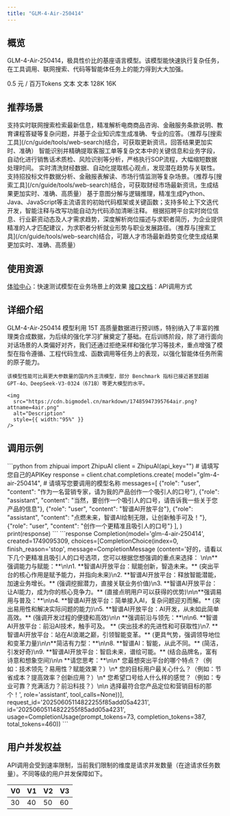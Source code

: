 ```yaml
---
title: "GLM-4-Air-250414"
---
```


## <Icon icon="rectangle-list" iconType="solid" color="#134CFF" size={28} />   概览
GLM-4-Air-250414，极具性价比的基座语言模型。该模型能快速执行复杂任务，在工具调用、联网搜索、代码等智能体任务上的能力得到大大加强。

<CardGroup cols={3}>
  <Card title="价格" icon="circle-dollar">
    0.5 元 / 百万Tokens
  </Card>
  <Card title="输入模态" icon="arrow-down-right">
    文本
  </Card>
  <Card title="输出模态" icon="arrow-down-left">
    文本
  </Card>
  <Card title="上下文窗口" icon="arrow-down-arrow-up" iconType="regular">
    128K
  </Card>
  <Card title="最大输出Tokens" icon="maximize" iconType="regular">
    16K
  </Card>
</CardGroup>

## <Icon icon="stars" iconType="solid" color="#134CFF" size={28} />   推荐场景

<AccordionGroup>
  <Accordion title="智能问答助手" defaultOpen icon="robot">
    支持实时联网搜索检索最新信息，精准解析电商商品咨询、金融服务条款说明、教育课程答疑等复杂问题，并基于企业知识库生成准确、专业的应答。（推荐与[搜索工具](/cn/guide/tools/web-search)结合，可获取更新资讯，回答结果更加实时、准确）
  </Accordion>
  <Accordion title="智能质检" defaultOpen icon="file-doc">
    智能识别并精确提取客服工单等复杂文本中的关键信息和业务字段，自动化进行销售话术质检、风险识别等分析，严格执行SOP流程，大幅缩短数据处理时间。
  </Accordion>
  <Accordion title="财经数据分析" defaultOpen icon="chart-mixed-up-circle-dollar">
    实时清洗财经数据、自动化提取核心观点，发现潜在趋势与关联性。支持招投标文件数据分析、金融报表解读、市场行情监测等复杂场景。（推荐与[搜索工具](/cn/guide/tools/web-search)结合，可获取财经市场最新资讯，生成结果更加实时、准确、高质量）
  </Accordion>
  <Accordion title="代码生成" defaultOpen icon="code">
    基于意图分解与逻辑推理，精准生成Python、Java、JavaScript等主流语言的初始代码框架或关键函数；支持多轮上下文迭代开发，智能注释与改写功能自动为代码添加清晰注释。
  </Accordion>
  <Accordion title="求职招聘分析" defaultOpen icon="poll-people">
    根据招聘平台实时岗位信息、行业薪资动态及人才需求趋势，深度解析岗位描述与求职者简历，为企业提供精准的人才匹配建议，为求职者分析就业形势与职业发展路径。（推荐与[搜索工具](/cn/guide/tools/web-search)结合，可跟人才市场最新趋势变化使生成结果更加实时、准确、高质量）
  </Accordion>
</AccordionGroup>

## <Icon icon="bars-sort" iconType="solid" color="#134CFF" size={28} />   使用资源

[体验中心](https://bigmodel.cn/trialcenter/modeltrial/text?modelCode=glm-4-air-250414)：快速测试模型在业务场景上的效果
[接口文档](https://bigmodel.cn/dev/api/normal-model/glm-4)：API调用方式

## <Icon icon="arrow-down-from-line" iconType="solid" color="#134CFF" size={28} />   详细介绍

<Steps>
  <Step icon="star">
    GLM-4-Air-250414 模型利用 15T 高质量数据进行预训练，特别纳入了丰富的推理类合成数据，为后续的强化学习扩展奠定了基础。在后训练阶段，除了进行面向对话场景的人类偏好对齐，我们还通过拒绝采样和强化学习等技术，重点增强了模型在指令遵循、工程代码生成、函数调用等任务上的表现，以强化智能体任务所需的原子能力。

    该模型性能可比肩更大参数量的国内外主流模型，部分 Benchmark 指标已接近甚至超越 GPT-4o、DeepSeek-V3-0324（671B）等更大模型的水平。

    <img
      src="https://cdn.bigmodel.cn/markdown/17485947395764air.png?attname=4air.png"
      alt="Description"
      style={{ width:"95%" }}
    />
  </Step>
</Steps>

## <Icon icon="rectangle-code" iconType="solid" color="#134CFF" size={28} />   调用示例

<Tabs>
  <Tab title="输入示例">
    ```python
    from zhipuai import ZhipuAI
    client = ZhipuAI(api_key="")  # 请填写您自己的APIKey
    response = client.chat.completions.create(
    model="glm-4-air-250414",  # 请填写您要调用的模型名称
    messages=[
    {"role": "user", "content": "作为一名营销专家，请为我的产品创作一个吸引人的口号"},
    {"role": "assistant", "content": "当然，要创作一个吸引人的口号，请告诉我一些关于您产品的信息"},
    {"role": "user", "content": "智谱AI开放平台"},
    {"role": "assistant", "content": "点燃未来，智谱AI绘制无限，让创新触手可及！"},
    {"role": "user", "content": "创作一个更精准且吸引人的口号"}
    ],
    )
    print(response)
    ```
  </Tab>
  <Tab title="输出示例">
    ```response
    Completion(model='glm-4-air-250414', created=1749095309,
    choices=[CompletionChoice(index=0, finish_reason='stop',
    message=CompletionMessage
    (content='好的，请看以下几个更精准且吸引人的口号选项，您可以根据您想强调的重点来选择：
    \n\n**强调能力与赋能：**\n\n1.  **智谱AI开放平台：赋能创新，智造未来。**
    (突出平台的核心作用是赋予能力，并指向未来)\n2.  **智谱AI开放平台：释放智能潜能，加速业务增长。**
    (强调挖掘潜力，直接关联业务价值)\n3.  **智谱AI开放平台：让AI能力，成为你的核心竞争力。**
    (直接点明用户可以获得的优势)\n\n**强调易用与普及：**\n\n4.
    **智谱AI开放平台：简单接入AI，复杂问题迎刃而解。** (突出易用性和解决实际问题的能力)\n5.
    **智谱AI开放平台：AI开发，从未如此简单高效。** (强调开发过程的便捷和高效)\n\n
    **强调前沿与领先：**\n\n6.  **智谱AI开放平台：前沿AI技术，触手可及。
    ** (突出技术的先进性和可获取性)\n7.  **智谱AI开放平台：站在AI浪潮之巅，引领智能变革。**
    (更具气势，强调领导地位和变革力量)\n\n**简洁有力型：**\n\n8.
    **智谱AI：智能，从此不同。** (简洁，引发好奇)\n9.
    **智谱AI开放平台：智启未来，谱绘可能。** (结合品牌名，富有诗意和想象空间)\n\n
    **请您思考：**\n\n*   您最想突出平台的哪个特点？（例如：技术领先？易用性？赋能效果？）\n*
    您的目标用户最关心什么？（例如：节省成本？提高效率？创新应用？）\n*
    您希望口号给人什么样的感觉？（例如：专业可靠？充满活力？前沿科技？）\n\n
    选择最符合您产品定位和营销目标的那个！',
    role='assistant', tool_calls=None))],
    request_id='20250605114822255f85add05a4231',
    id='20250605114822255f85add05a4231',
    usage=CompletionUsage(prompt_tokens=73,
    completion_tokens=387,
    total_tokens=460))
    ```
  </Tab>
</Tabs>

## <Icon icon="square-user" iconType="solid" color="#134CFF" size={28} />   用户并发权益

API调用会受到速率限制，当前我们限制的维度是请求并发数量（在途请求任务数量）。不同等级的用户并发保障如下。

| V0 | V1 | V2 | V3 |
| --- | --- | --- | --- |
| 30 | 40 | 50 | 60 |